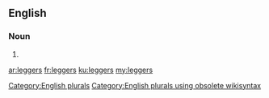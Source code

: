 ==English==

===Noun===
{{head|en}}

# {{plural of|legger}}

[[Category:English plurals]][[Category:English plurals using obsolete wikisyntax]]

[[ar:leggers]]
[[fr:leggers]]
[[ku:leggers]]
[[my:leggers]]